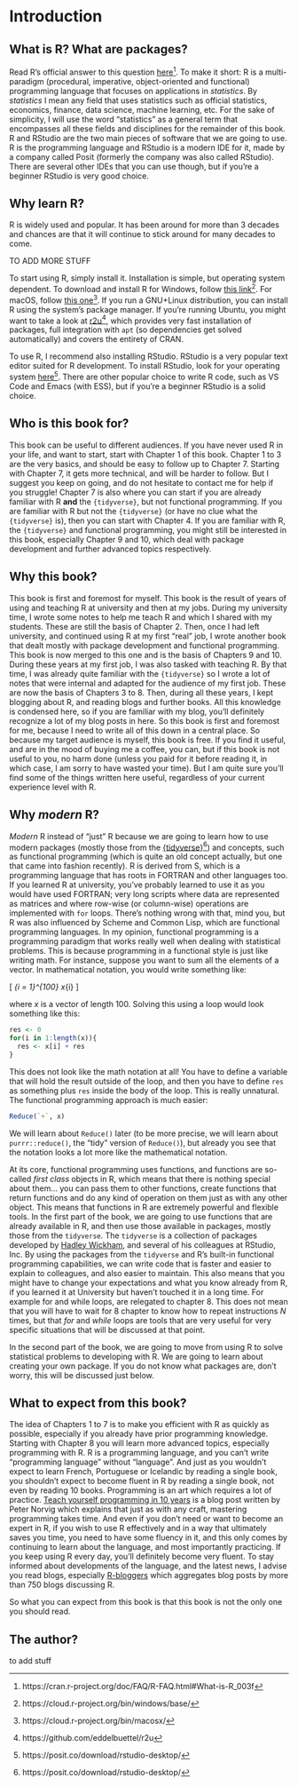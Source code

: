 # Introduction

## What is R? What are packages?

Read R's official answer to this question
[here](https://cran.r-project.org/doc/FAQ/R-FAQ.html#What-is-R_003f)^[https://cran.r-project.org/doc/FAQ/R-FAQ.html#What-is-R_003f].
To make it short: R is a multi-paradigm (procedural, imperative, object-oriented
and functional) programming language that focuses on applications in
*statistics*. By *statistics* I mean any field that uses statistics such as
official statistics, economics, finance, data science, machine learning, etc.
For the sake of simplicity, I will use the word "statistics" as a general term
that encompasses all these fields and disciplines for the remainder of this
book. R and RStudio are the two main pieces of software that we are going to
use. R is the programming language and RStudio is a modern IDE for it, made by a
company called Posit (formerly the company was also called RStudio). There are
several other IDEs that you can use though, but if you're a beginner RStudio is
very good choice.

## Why learn R?

R is widely used and popular. It has been around for more than 3 decades and chances
are that it will continue to stick around for many decades to come.

TO ADD MORE STUFF

To start using R, simply install it. Installation is simple, but operating
system dependent. To download and install R for Windows, follow [this
link](https://cloud.r-project.org/bin/windows/base/)^[https://cloud.r-project.org/bin/windows/base/].
For macOS, follow [this
one](https://cloud.r-project.org/bin/macosx/)^[https://cloud.r-project.org/bin/macosx/].
If you run a GNU+Linux distribution, you can install R using the system's
package manager. If you're running Ubuntu, you might want to take a look at
[r2u](https://github.com/eddelbuettel/r2u)^[https://github.com/eddelbuettel/r2u],
which provides very fast installation of packages, full integration with `apt`
(so dependencies get solved automatically) and covers the entirety of CRAN.

To use R, I recommend also installing RStudio. RStudio is a very popular text
editor suited for R development. To install RStudio, look for your operating
system
[here](https://posit.co/download/rstudio-desktop/)^[https://posit.co/download/rstudio-desktop/].
There are other popular choice to write R code, such as VS Code and Emacs (with
ESS), but if you're a beginner RStudio is a solid choice.

## Who is this book for?

This book can be useful to different audiences. If you have never used R in your
life, and want to start, start with Chapter 1 of this book. Chapter 1 to 3 are
the very basics, and should be easy to follow up to Chapter 7. Starting with
Chapter 7, it gets more technical, and will be harder to follow. But I suggest
you keep on going, and do not hesitate to contact me for help if you struggle!
Chapter 7 is also where you can start if you are already familiar with R **and**
the `{tidyverse}`, but not functional programming. If you are familiar with R
but not the `{tidyverse}` (or have no clue what the `{tidyverse}` is), then you
can start with Chapter 4. If you are familiar with R, the `{tidyverse}` and
functional programming, you might still be interested in this book, especially
Chapter 9 and 10, which deal with package development and further advanced
topics respectively.

## Why this book?

This book is first and foremost for myself. This book is the result of years of
using and teaching R at university and then at my jobs. During my university
time, I wrote some notes to help me teach R and which I shared with my students.
These are still the basis of Chapter 2. Then, once I had left university, and
continued using R at my first "real" job, I wrote another book that dealt mostly
with package development and functional programming. This book is now merged to
this one and is the basis of Chapters 9 and 10. During these years at my first
job, I was also tasked with teaching R. By that time, I was already quite
familiar with the `{tidyverse}` so I wrote a lot of notes that were internal and
adapted for the audience of my first job. These are now the basis of Chapters 3
to 8. Then, during all these years, I kept blogging about R, and reading blogs
and further books. All this knowledge is condensed here, so if you are familiar
with my blog, you'll definitely recognize a lot of my blog posts in here. So
this book is first and foremost for me, because I need to write all of this down
in a central place. So because my target audience is myself, this book is free.
If you find it useful, and are in the mood of buying me a coffee, you can, but
if this book is not useful to you, no harm done (unless you paid for it before
reading it, in which case, I am sorry to have wasted your time). But I am quite
sure you'll find some of the things written here useful, regardless of your
current experience level with R.

## Why *modern* R?

*Modern* R instead of "just" R because we are going to learn how to use modern
packages (mostly those from the
[{tidyverse}](https://www.tidyverse.org/)^[https://posit.co/download/rstudio-desktop/])
and concepts, such as functional programming (which is quite an old concept
actually, but one that came into fashion recently). R is derived from S, which
is a programming language that has roots in FORTRAN and other languages too. If
you learned R at university, you've probably learned to use it as you would have
used FORTRAN; very long scripts where data are represented as matrices and where
row-wise (or column-wise) operations are implemented with `for` loops. There's
nothing wrong with that, mind you, but R was also influenced by Scheme and
Common Lisp, which are functional programming languages. In my opinion,
functional programming is a programming paradigm that works really well when
dealing with statistical problems. This is because programming in a functional
style is just like writing math. For instance, suppose you want to sum all the
elements of a vector. In mathematical notation, you would write something like:

\[
\sum_{i = 1}^{100} x_{i}
\]

where $x$ is a vector of length 100. Solving this using a loop would look
something like this:

```r
res <- 0
for(i in 1:length(x)){
  res <- x[i] + res
}
```

This does not look like the math notation at all! You have to define a variable
that will hold the result outside of the loop, and then you have to define `res`
as something plus `res` inside the body of the loop. This is really unnatural.
The functional programming approach is much easier:

```r
Reduce(`+`, x)
```

We will learn about `Reduce()` later (to be more precise, we will learn about
`purrr::reduce()`, the "tidy" version of `Reduce()`), but already you see that
the notation looks a lot more like the mathematical notation.

At its core, functional programming uses functions, and functions are so-called
*first class* objects in R, which means that there is nothing special about
them... you can pass them to other functions, create functions that return
functions and do any kind of operation on them just as with any other object.
This means that functions in R are extremely powerful and flexible tools. In the
first part of the book, we are going to use functions that are already available
in R, and then use those available in packages, mostly those from the
`tidyverse`. The `tidyverse` is a collection of packages developed by [Hadley
Wickham](http://hadley.nz/), and several of his colleagues at RStudio, Inc. By
using the packages from the `tidyverse` and R's built-in functional programming
capabilities, we can write code that is faster and easier to explain to
colleagues, and also easier to maintain. This also means that you might have to
change your expectations and what you know already from R, if you learned it at
University but haven't touched it in a long time. For example for and while
loops, are relegated to chapter 8. This does not mean that you will have to wait
for 8 chapter to know how to repeat instructions *N* times, but that *for* and
*while* loops are tools that are very useful for very specific situations that
will be discussed at that point.

In the second part of the book, we are going to move from using R to solve
statistical problems to developing with R. We are going to learn about creating
your own package. If you do not know what packages are, don't worry, this will
be discussed just below.

## What to expect from this book?

The idea of Chapters 1 to 7 is to make you efficient with R as quickly as
possible, especially if you already have prior programming knowledge. Starting
with Chapter 8 you will learn more advanced topics, especially programming with
R. R is a programming language, and you can't write "programming language"
without "language". And just as you wouldn't expect to learn French, Portuguese
or Icelandic by reading a single book, you shouldn't expect to become fluent in
R by reading a single book, not even by reading 10 books. Programming is an art
which requires a lot of practice. [Teach yourself programming in 10
years](http://www.norvig.com/21-days.html) is a blog post written by Peter
Norvig which explains that just as with any craft, mastering programming takes
time. And even if you don't need or want to become an expert in R, if you wish
to use R effectively and in a way that ultimately saves you time, you need to
have some fluency in it, and this only comes by continuing to learn about the
language, and most importantly practicing. If you keep using R every day, you'll
definitely become very fluent. To stay informed about developments of the
language, and the latest news, I advise you read blogs, especially
[R-bloggers](https://www.r-bloggers.com/) which aggregates blog posts by more
than 750 blogs discussing R.

So what you can expect from this book is that this book is not the only one you
should read.

## The author?

to add stuff

